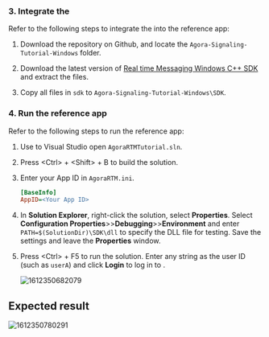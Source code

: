 <PlatformWrapper platform="windows">

### 3. Integrate the <Vg k="MESS_SDK" />

Refer to the following steps to integrate the <Vg k="MESS_SDK" /> into the reference app:

1.  Download the [<Vg k="SIG" />](https://github.com/AgoraIO/Signaling) repository on Github, and locate the `Agora-Signaling-Tutorial-Windows` folder.

2.  Download the latest version of [Real time Messaging Windows C++ SDK](../reference/downloads) and extract the files.

3.  Copy all files in `sdk` to `Agora-Signaling-Tutorial-Windows\SDK`.

### 4. Run the reference app

Refer to the following steps to run the reference app:

1.  Use to Visual Studio open `AgoraRTMTutorial.sln`.

2.  Press &lt;Ctrl&gt; + &lt;Shift&gt; + B to build the solution.

3.  Enter your App ID in `AgoraRTM.ini`.

    ``` ini
    [BaseInfo]
    AppID=<Your App ID>
    ```

4.  In **Solution Explorer**, right-click the solution, select **Properties**. Select **Configuration Properties**&gt;&gt;**Debugging**&gt;&gt;**Environment** and enter `PATH=$(SolutionDir)\SDK\dll` to specify the DLL file for testing. Save the settings and leave the **Properties** window.

5.  Press &lt;Ctrl&gt; + F5 to run the solution. Enter any string as the user ID (such as `userA`) and click **Login** to log in to <Vg k="SIG" />.

    ![1612350682079](https://web-cdn.agora.io/docs-files/1612350682079)

## Expected result

![1612350780291](https://web-cdn.agora.io/docs-files/1612350780291)
</PlatformWrapper>
